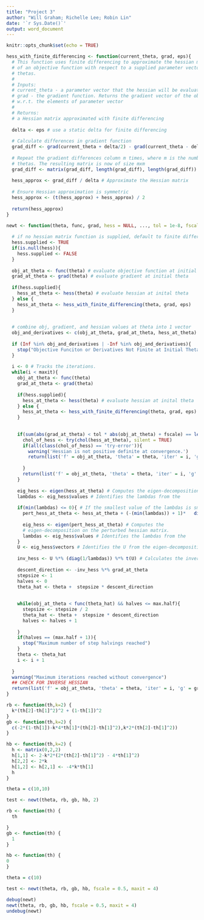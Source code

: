 ```yaml
---
title: "Project 3"
author: "Will Graham; Richelle Lee; Robin Lin"
date: '`r Sys.Date()`'
output: word_document
---
```


```r
knitr::opts_chunk$set(echo = TRUE)
```


```r
hess_with_finite_differencing <- function(current_theta, grad, eps){
  # This function uses finite differencing to approximate the hessian matrix
  # of an objective function with respect to a supplied parameter vector of 
  # thetas. 
  #
  # Inputs:
  # current_theta - a parameter vector that the hessian will be evaluated at
  # grad - the gradient function. Returns the gradient vector of the objective
  # w.r.t. the elements of parameter vector
  # 
  # Returns:
  # a Hessian matrix approximated with finite differencing
  
  delta <- eps # use a static delta for finite differencing
  
  # Calculate differences in gradient function
  grad_diff <- grad(current_theta + delta/2) - grad(current_theta - delta/2)
  
  # Repeat the gradient differences column m times, where m is the number of
  # thetas. The resulting matrix is now of size mxm
  grad_diff <- matrix(grad_diff, length(grad_diff), length(grad_diff))
  
  hess_approx <- grad_diff / delta # Approximate the Hessian matrix
  
  # Ensure Hessian approximation is symmetric
  hess_approx <- (t(hess_approx) + hess_approx) / 2 
  
  return(hess_approx)
}

```

```r

newt <- function(theta, func, grad, hess = NULL, ..., tol = 1e-8, fscale = 1, maxit = 100, max.half = 20, eps = 1e-6){
  
  # if no hessian matrix function is supplied, default to finite differencing
  hess.supplied <- TRUE
  if(is.null(hess)){ 
    hess.supplied <- FALSE
  }
  
  obj_at_theta <- func(theta) # evaluate objective function at initial theta
  grad_at_theta <- grad(theta) # evaluate gradient at initial theta
  
  if(hess.supplied){
    hess_at_theta <- hess(theta) # evaluate hessian at inital theta
  } else {
    hess_at_theta <- hess_with_finite_differencing(theta, grad, eps)
  }
  
  
  # combine obj, gradient, and hessian values at theta into 1 vector
  obj_and_derivatives <- c(obj_at_theta, grad_at_theta, hess_at_theta)
  
  if (Inf %in% obj_and_derivatives | -Inf %in% obj_and_derivatives){
    stop("Objective Funciton or Derivatives Not Finite at Initial Theta")
  }
  
  i <- 0 # Tracks the iterations. 
  while(i < maxit){
    obj_at_theta <- func(theta)
    grad_at_theta <- grad(theta)
    
    if(hess.supplied){
      hess_at_theta <- hess(theta) # evaluate hessian at inital theta
    } else {
      hess_at_theta <- hess_with_finite_differencing(theta, grad, eps)
    }
    
    
    if(sum(abs(grad_at_theta) < tol * abs(obj_at_theta) + fscale) == length(theta)){
      chol_of_hess <- try(chol(hess_at_theta), silent = TRUE)
      if(all(class(chol_of_hess) == 'try-error')){
        warning('Hessian is not positive definite at convergence.')
        return(list('f' = obj_at_theta, 'theta' = theta, 'iter' = i, 'g' = grad_at_theta, 'Hi' = "Hessian is not invertible"))
        
      }
      return(list('f' = obj_at_theta, 'theta' = theta, 'iter' = i, 'g' = grad_at_theta, 'Hi' = inv_hess))
    }
    
    eig_hess <- eigen(hess_at_theta) # Computes the eigen-decomposition on the     # hessian matrix.
    lambdas <- eig_hess$values # Identifies the lambdas from the                # eigen-decomposition.
    
    if(min(lambdas) <= 0){ # If the smallest value of the lambdas is smaller       # than zero,
      pert_hess_at_theta <- hess_at_theta + (-(min(lambdas)) + 1)*   diag(length(hess_at_theta)) # perturb the hessian matrix.
      
      eig_hess <- eigen(pert_hess_at_theta) # Computes the 
      # eigen-decomposition on the perturbed hessian matrix.
      lambdas <- eig_hess$values # Identifies the lambdas from the                  # eigen-decomposition of the perturbed hessian matrix.
    }  
    U <- eig_hess$vectors # Identifies the U from the eigen-decomposition of       # the hessian matrix or the perturbed hessian matrix
    
    inv_hess <- U %*% (diag(1/lambdas)) %*% t(U) # Calculates the inverse of       # the hessian matrix.
    
    descent_direction <- -inv_hess %*% grad_at_theta
    stepsize <- 1
    halves <- 0
    theta_hat <- theta +  stepsize * descent_direction
    
    
    while(obj_at_theta < func(theta_hat) && halves <= max.half){
      stepsize <- stepsize / 2
      theta_hat <- theta +  stepsize * descent_direction
      halves <- halves + 1
      
    }
    if(halves == (max.half + 1)){
      stop("Maximum number of step halvings reached")
    }
    theta <- theta_hat
    i <- i + 1
    
  }
  warning("Maximum iterations reached without convergence")
  ## CHECK FOR INVERSE HESSIAN
  return(list('f' = obj_at_theta, 'theta' = theta, 'iter' = i, 'g' = grad_at_theta, 'Hi' = inv_hess))
}
```

```r
rb <- function(th,k=2) {
  k*(th[2]-th[1]^2)^2 + (1-th[1])^2
}
gb <- function(th,k=2) {
  c(-2*(1-th[1])-k*4*th[1]*(th[2]-th[1]^2),k*2*(th[2]-th[1]^2))
}

hb <- function(th,k=2) {
  h <- matrix(0,2,2)
  h[1,1] <- 2-k*2*(2*(th[2]-th[1]^2) - 4*th[1]^2)
  h[2,2] <- 2*k
  h[1,2] <- h[2,1] <- -4*k*th[1]
  h
}

theta = c(10,10)

test <- newt(theta, rb, gb, hb, 2)
```

```r
rb <- function(th) {
  th

}
gb <- function(th) {
  1
}

hb <- function(th) {
0
}

theta = c(10)

test <- newt(theta, rb, gb, hb, fscale = 0.5, maxit = 4)
```

```r
debug(newt)
newt(theta, rb, gb, hb, fscale = 0.5, maxit = 4)
undebug(newt)
```


